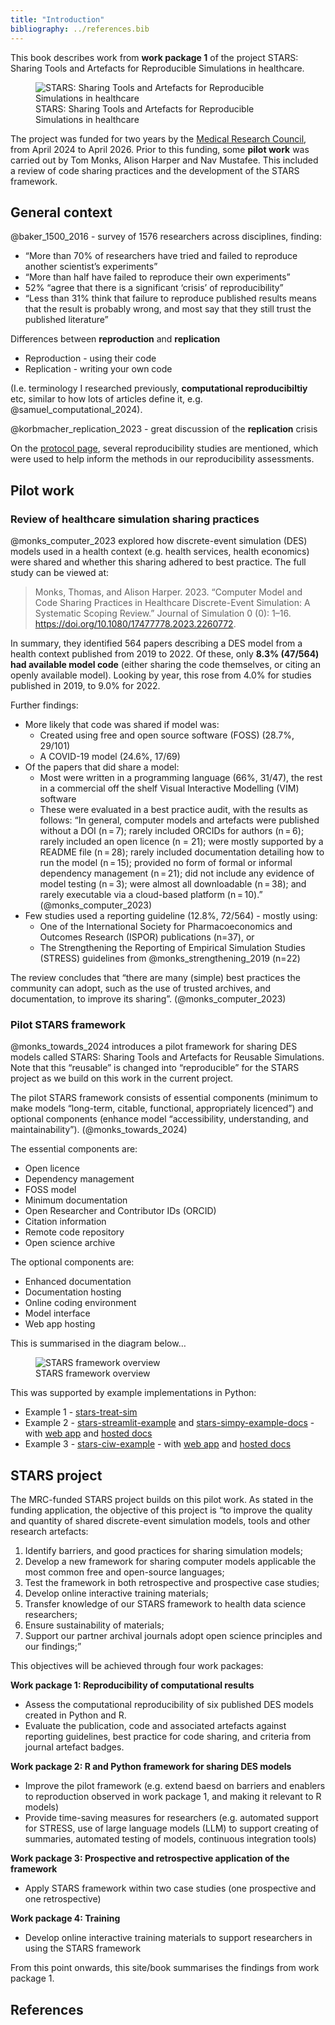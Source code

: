 ```yaml
---
title: "Introduction"
bibliography: ../references.bib
---
```


This book describes work from **work package 1** of the project STARS: Sharing Tools and Artefacts for Reproducible Simulations in healthcare.

![STARS: Sharing Tools and Artefacts for Reproducible Simulations in healthcare](../images/stars_banner.png)

The project was funded for two years by the [Medical Research Council](https://gtr.ukri.org/projects?ref=MR%2FZ503915%2F1), from April 2024 to April 2026. Prior to this funding, some **pilot work** was carried out by Tom Monks, Alison Harper and Nav Mustafee. This included a review of code sharing practices and the development of the STARS framework.

## General context

<!--TODO: Write this up, currently just some notes and ideas - or, could leave as notes.-->

@baker_1500_2016 - survey of 1576 researchers across disciplines, finding:

* "More than 70% of researchers have tried and failed to reproduce another scientist's experiments"
* "More than half have failed to reproduce their own experiments"
* 52% "agree that there is a significant 'crisis' of reproducibility"
* "Less than 31% think that failure to reproduce published results means that the result is probably wrong, and most say that they still trust the published literature"

Differences between **reproduction** and **replication**

* Reproduction - using their code
* Replication - writing your own code 

(I.e. terminology I researched previously, **computational reproducibiltiy** etc, similar to how lots of articles define it, e.g. @samuel_computational_2024).

@korbmacher_replication_2023 - great discussion of the **replication** crisis

On the [protocol page](protocol.qmd), several reproducibility studies are mentioned, which were used to help inform the methods in our reproducibility assessments.

## Pilot work

### Review of healthcare simulation sharing practices

@monks_computer_2023 explored how discrete-event simulation (DES) models used in a health context (e.g. health services, health economics) were shared and whether this sharing adhered to best practice. The full study can be viewed at:

> Monks, Thomas, and Alison Harper. 2023. “Computer Model and Code Sharing Practices in Healthcare Discrete-Event Simulation: A Systematic Scoping Review.” Journal of Simulation 0 (0): 1–16. <https://doi.org/10.1080/17477778.2023.2260772>.

In summary, they identified 564 papers describing a DES model from a health context published from 2019 to 2022. Of these, only **8.3% (47/564) had available model code** (either sharing the code themselves, or citing an openly available model). Looking by year, this rose from 4.0% for studies published in 2019, to 9.0% for 2022.

Further findings:

* More likely that code was shared if model was:
    * Created using free and open source software (FOSS) (28.7%, 29/101)
    * A COVID-19 model (24.6%, 17/69)
* Of the papers that did share a model:
    * Most were written in a programming language (66%, 31/47), the rest in a commercial off the shelf Visual Interactive Modelling (VIM) software
    * These were evaluated in a best practice audit, with the results as follows: "In general, computer models and artefacts were published without a DOI (n = 7); rarely included ORCIDs for authors (n = 6); rarely included an open licence (n = 21); were mostly supported by a README file (n = 28); rarely included documentation detailing how to run the model (n = 15); provided no form of formal or informal dependency management (n = 21); did not include any evidence of model testing (n = 3); were almost all downloadable (n = 38); and rarely executable via a cloud-based platform (n = 10)." (@monks_computer_2023)
* Few studies used a reporting guideline (12.8%, 72/564) - mostly using:
    * One of the International Society for Pharmacoeconomics and Outcomes Research (ISPOR) publications (n=37), or
    * The Strengthening the Reporting of Empirical Simulation Studies (STRESS) guidelines from @monks_strengthening_2019 (n=22)

The review concludes that "there are many (simple) best practices the community can adopt, such as the use of trusted archives, and documentation, to improve its sharing". (@monks_computer_2023)

### Pilot STARS framework

@monks_towards_2024 introduces a pilot framework for sharing DES models called STARS: Sharing Tools and Artefacts for Reusable Simulations. Note that this "reusable" is changed into "reproducible" for the STARS project as we build on this work in the current project.

The pilot STARS framework consists of essential components (minimum to make models "long-term, citable, functional, appropriately licenced") and optional components (enhance model "accessibility, understanding, and maintainability"). (@monks_towards_2024)

The essential components are:

* Open licence
* Dependency management
* FOSS model
* Minimum documentation
* Open Researcher and Contributor IDs (ORCID)
* Citation information
* Remote code repository
* Open science archive

The optional components are:

* Enhanced documentation
* Documentation hosting
* Online coding environment
* Model interface
* Web app hosting

This is summarised in the diagram below...

![STARS framework overview](../images/stars_framework_overview.png){.lightbox}

This was supported by example implementations in Python:

* Example 1 - [stars-treat-sim](https://github.com/pythonhealthdatascience/stars-treat-sim)
* Example 2 - [stars-streamlit-example](https://github.com/pythonhealthdatascience/stars-streamlit-example) and [stars-simpy-example-docs](https://github.com/pythonhealthdatascience/stars-simpy-example-docs) - with [web app](https://stars-simpy-example.streamlit.app/) and [hosted docs](https://pythonhealthdatascience.github.io/stars-simpy-example-docs)
* Example 3 - [stars-ciw-example](https://github.com/pythonhealthdatascience/stars-ciw-example) - with [web app](https://pythonhealthdatascience.shinyapps.io/stars-ciw-examplar) and [hosted docs](https://pythonhealthdatascience.github.io/stars-ciw-example)

## STARS project

The MRC-funded STARS project builds on this pilot work. As stated in the funding application, the objective of this project is "to improve the quality and quantity of shared discrete-event
simulation models, tools and other research artefacts:

1. Identify barriers, and good practices for sharing simulation models;
2. Develop a new framework for sharing computer models applicable the most common free and open-source languages;
3. Test the framework in both retrospective and prospective case studies;
4. Develop online interactive training materials;
5. Transfer knowledge of our STARS framework to health data science researchers;
6. Ensure sustainability of materials;
7. Support our partner archival journals adopt open science principles and our findings;"

This objectives will be achieved through four work packages:

**Work package 1: Reproducibility of computational results**

* Assess the computational reproducibility of six published DES models created in Python and R.
* Evaluate the publication, code and associated artefacts against reporting guidelines, best practice for code sharing, and criteria from journal artefact badges.

**Work package 2: R and Python framework for sharing DES models**

* Improve the pilot framework (e.g. extend baesd on barriers and enablers to reproduction observed in work package 1, and making it relevant to R models)
* Provide time-saving measures for researchers (e.g. automated support for STRESS, use of large language models (LLM) to support creating of summaries, automated testing of models, continuous integration tools)

**Work package 3: Prospective and retrospective application of the framework**

* Apply STARS framework within two case studies (one prospective and one retrospective)

**Work package 4: Training**

* Develop online interactive training materials to support researchers in using the STARS framework

From this point onwards, this site/book summarises the findings from work package 1.

## References